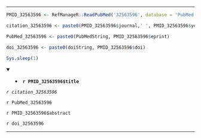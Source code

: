 

---

```r

PMID_32563596 <- RefManageR::ReadPubMed('32563596', database = 'PubMed')

citation_32563596 <- paste0(PMID_32563596$journal,' ', PMID_32563596$year, ' ', PMID_32563596$month,';', PMID_32563596$volume,'(', PMID_32563596$number,'):', PMID_32563596$pages)

PubMed_32563596 <- paste0(PubMedString, PMID_32563596$eprint)

doi_32563596 <- paste0(doiString, PMID_32563596$doi)

Sys.sleep(1)

```

<details open> <summary>
- **`r PMID_32563596$title`**
</summary> 

*`r citation_32563596`*

`r PubMed_32563596`

`r PMID_32563596$abstract`

`r doi_32563596`

</details>

---


